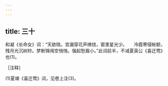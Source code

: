 ```yaml
---
---
---
```

title: 三十
---




和凝《长命女》词：“天欲晓。宫漏穿花声缭绕，窗里星光少。　　冷霞寒侵帐额，残月光沉树杪。梦断锦闱空悄悄。强起愁眉小。”此词前半，不减夏英公《喜迁莺》也(1)。

［注释］

(1)夏竦《喜迁莺》词，见卷上注(3)。